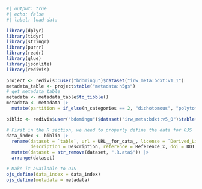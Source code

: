 ```r
#| output: true
#| echo: false
#| label: load-data

library(dplyr)
library(tidyr)
library(stringr)
library(purrr)
library(readr)
library(glue)
library(jsonlite)
library(redivis)

project <- redivis::user("bdomingu")$dataset("irw_meta:bdxt:v1_1")
metadata_table <- project$table("metadata:h5gs")
# get metadata table
metadata <- metadata_table$to_tibble()
metadata <- metadata |>
  mutate(partition = if_else(n_categories == 2, "dichotomous", "polytomous"))

biblio <- redivis$user("bdomingu")$dataset("irw_meta:bdxt:v5_0")$table("biblio:qahg")$to_tibble()

# First in the R section, we need to properly define the data for OJS
data_index <- biblio |>
  rename(dataset = `table`, url = URL__for_data_, license = `Derived_License`,
         description = Description, reference = Reference_x, doi = DOI__for_paper_) |>
  mutate(dataset = str_remove(dataset, ".R.ata$")) |>
  arrange(dataset)

# Make it available to OJS 
ojs_define(data_index = data_index)
ojs_define(metadata = metadata)
```
